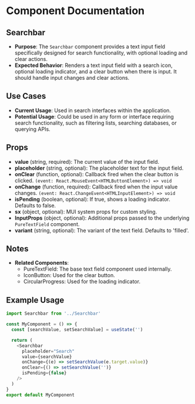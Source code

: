 
<Meta title="@baseapp-frontend | designSystem/Inputs/Searchbar" />

# Component Documentation

## Searchbar

- **Purpose**: The `Searchbar` component provides a text input field specifically designed for search functionality, with optional loading and clear actions.
- **Expected Behavior**: Renders a text input field with a search icon, optional loading indicator, and a clear button when there is input. It should handle input changes and clear actions.

## Use Cases

- **Current Usage**: Used in search interfaces within the application.
- **Potential Usage**: Could be used in any form or interface requiring search functionality, such as filtering lists, searching databases, or querying APIs.

## Props

- **value** (string, required): The current value of the input field.
- **placeholder** (string, optional): The placeholder text for the input field.
- **onClear** (function, optional): Callback fired when the clear button is clicked. `(event: React.MouseEvent<HTMLButtonElement>) => void`
- **onChange** (function, required): Callback fired when the input value changes. `(event: React.ChangeEvent<HTMLInputElement>) => void`
- **isPending** (boolean, optional): If true, shows a loading indicator. Defaults to false.
- **sx** (object, optional): MUI system props for custom styling.
- **InputProps** (object, optional): Additional props passed to the underlying `PureTextField` component.
- **variant** (string, optional): The variant of the text field. Defaults to 'filled'.

## Notes

- **Related Components**:
  - PureTextField: The base text field component used internally.
  - IconButton: Used for the clear button.
  - CircularProgress: Used for the loading indicator.

## Example Usage

```javascript
import Searchbar from '../Searchbar'

const MyComponent = () => {
  const [searchValue, setSearchValue] = useState('')

  return (
    <Searchbar
      placeholder="Search"
      value={searchValue}
      onChange={(e) => setSearchValue(e.target.value)}
      onClear={() => setSearchValue('')}
      isPending={false}
    />
  )
}
export default MyComponent
```
